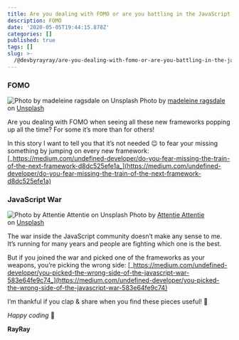 ```yaml
---
title: Are you dealing with FOMO or are you battling in the JavaScript war?
description: FOMO
date: '2020-05-05T19:44:15.878Z'
categories: []
published: true
tags: []
slug: >-
  /@devbyrayray/are-you-dealing-with-fomo-or-are-you-battling-in-the-javascript-war-8f5397546d05
---
```


### FOMO

![Photo by [madeleine ragsdale](https://unsplash.com/@m_rags?utm_source=medium&utm_medium=referral) on [Unsplash](https://unsplash.com?utm_source=medium&utm_medium=referral)](https://cdn-images-1.medium.com/max/800/0*BHgcVSCIearaZG9z)
Photo by [madeleine ragsdale](https://unsplash.com/@m_rags?utm_source=medium&utm_medium=referral) on [Unsplash](https://unsplash.com?utm_source=medium&utm_medium=referral)

Are you dealing with FOMO when seeing all these new frameworks popping up all the time? For some it’s more than for others!

In this story I want to tell you that it’s not needed 😉 to fear your missing something by jumping on every new framework: [_https://medium.com/undefined-developer/do-you-fear-missing-the-train-of-the-next-framework-d8dc525efe1a_](https://medium.com/undefined-developer/do-you-fear-missing-the-train-of-the-next-framework-d8dc525efe1a)

### JavaScript War

![Photo by [Attentie Attentie](https://unsplash.com/@attentieattentie?utm_source=medium&utm_medium=referral) on [Unsplash](https://unsplash.com?utm_source=medium&utm_medium=referral)](https://cdn-images-1.medium.com/max/800/0*888O_wzd4dT5XAZU)
Photo by [Attentie Attentie](https://unsplash.com/@attentieattentie?utm_source=medium&utm_medium=referral) on [Unsplash](https://unsplash.com?utm_source=medium&utm_medium=referral)

The war inside the JavaScript community doesn’t make any sense to me. It’s running for many years and people are fighting which one is the best.

But if you joined the war and picked one of the frameworks as your weapons, you’re picking the wrong side:  [_https://medium.com/undefined-developer/you-picked-the-wrong-side-of-the-javascript-war-583e64fe9c74_](https://medium.com/undefined-developer/you-picked-the-wrong-side-of-the-javascript-war-583e64fe9c74)

I’m thankful if you clap & share when you find these pieces useful! 🙏

_Happy coding_ 🚀

**RayRay**